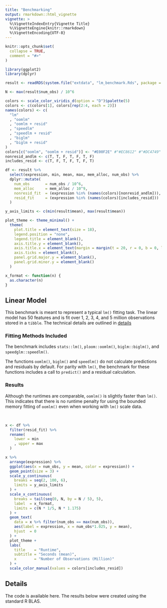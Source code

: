 ```yaml
---
title: "Benchmarking"
output: rmarkdown::html_vignette
vignette: >
  %\VignetteIndexEntry{Vignette Title}
  %\VignetteEngine{knitr::rmarkdown}
  %\VignetteEncoding{UTF-8}
---
```


```r
knitr::opts_chunk$set(
  collapse = TRUE,
  comment = "#>"
)
```

```r
library(ggplot2)
library(dplyr)
```


```r

result <- readRDS(system.file("extdata", "lm_benchmark.Rds", package = "ploom"))

N <- max(result$num_obs) / 10^6

colors <- scale_color_viridis_d(option = "D")$palette(5)
colors <- c(colors[1], colors[rep(2:4, each = 2)])
names(colors) <- c(
  "lm"
  , "oomlm"
  , "oomlm + resid"
  , "speedlm"
  , "speedlm + resid"
  , "biglm"
  , "biglm + resid"
)
colors[c("oomlm", "oomlm + resid")] <- "#E00F2E" #"#EC8612" #"#DC4749"
nonresid_andlm <- c(T, T, F, T, F, T, F)
includes_resid <- c(T, F, T, F, T, F, T)

df <- result %>%
  select(expression, min, mean, max, mem_alloc, num_obs) %>%
  dplyr::mutate(
    num_obs       = num_obs / 10^6,
    mem_alloc     = mem_alloc / 10^9,
    nonresid_fit  = (expression %in% (names(colors)[nonresid_andlm])),
    resid_fit     = (expression %in% (names(colors)[includes_resid]))
  )

y_axis_limits <- c(min(result$mean), max(result$mean))

plot_theme <- theme_minimal() +
  theme(
    plot.title = element_text(size = 18),
    legend.position = "none",
    legend.title = element_blank(),
    axis.title.y = element_blank(),
    axis.title.x = element_text(margin = margin(t = 20, r = 0, b = 0, l = 0)),
    axis.ticks = element_blank(),
    panel.grid.major.y = element_blank(),
    panel.grid.minor.y = element_blank()
  )

x_format <- function(n) {
  as.character(n)
}

```

## Linear Model

This benchmark is meant to represent a typical `lm()` fitting task.  The linear model has 50 features and is fit over 1, 2, 3, 4, and 5 million observations stored in a `tibble`. The technical details are outlined in [details](#Details)

### Fitting Methods Included

The benchmark includes `stats::lm()`, `ploom::oomlm()`, `biglm::biglm()`, and `speedglm::speedlm()`.

The functions  `oomlm()`, `biglm()` and `speedlm()` do not calculate predictions and residuals by default. For parity with `lm()`, the benchmark for these functions includes a call to `predict()` and a residual calculation.

### Results

Although the runtimes are comparable, `oomlm()` is slightly faster than `lm()`.  This indicates that there is no runtime penalty for using the bounded memory fitting of `oomlm()` even when working with `lm()` scale data.

<br>

<!-- #### Fit, Predict and Residuals Calculation Runtime -->

```r

x <- df %>%
  filter(resid_fit) %>%
  rename(
    lower = min
    , upper = max
  )

x %>%
  arrange(expression) %>%
  ggplot(aes(x = num_obs, y = mean, color = expression)) +
  geom_point(size = 3) +
  scale_y_continuous(
    breaks = seq(2, 100, 6),
    limits = y_axis_limits
  ) +
  scale_x_continuous(
    breaks = tail(seq(0, N, by = N / 5), 5),
    label  = x_format,
    limits = c(N * 1/5, N * 1.175)
  ) +
  geom_text(
    data = x %>% filter(num_obs == max(num_obs)),
    aes(label = expression, x = num_obs*1.025, y = mean),
    hjust  = 0
  ) +
  plot_theme +
  labs(
    title    = "Runtime",
    subtitle = "Seconds (mean)",
    x        = "Number of Observations (Million)"
  ) +
  scale_color_manual(values = colors[includes_resid])

```

## Details

The code is available here. The results below were created using the standard R BLAS. 

```

```